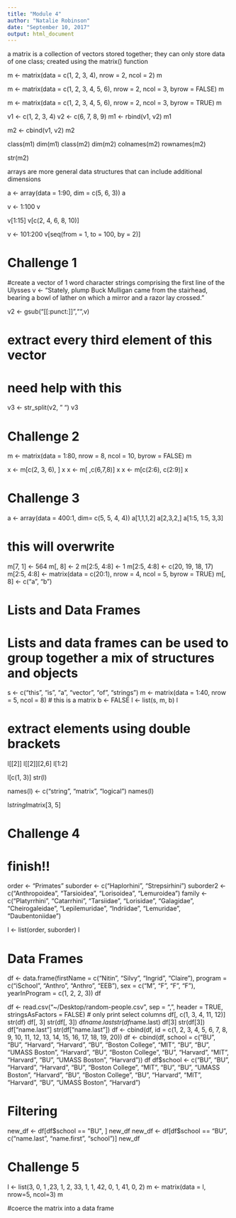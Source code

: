 ```yaml
---
title: "Module 4"
author: "Natalie Robinson"
date: "September 10, 2017"
output: html_document
---
```


a matrix is a collection of vectors stored together; they can only store data of one class; created using the matrix() function

m <- matrix(data = c(1, 2, 3, 4), nrow = 2, ncol = 2)
m

m <- matrix(data = c(1, 2, 3, 4, 5, 6), nrow = 2, ncol = 3, byrow = FALSE)
m

m <- matrix(data = c(1, 2, 3, 4, 5, 6), nrow = 2, ncol = 3, byrow = TRUE)
m

v1 <- c(1, 2, 3, 4)
v2 <- c(6, 7, 8, 9)
m1 <- rbind(v1, v2)
m1

m2 <- cbind(v1, v2)
m2

class(m1)
dim(m1)
class(m2)
dim(m2)
colnames(m2)
rownames(m2)

str(m2)

arrays are more general data structures that can include additional dimensions

a <- array(data = 1:90, dim = c(5, 6, 3))
a

v <- 1:100
v

v[1:15]
v[c(2, 4, 6, 8, 10)]

v <- 101:200
v[seq(from = 1, to = 100, by = 2)]


# Challenge 1

#create a vector of 1 word character strings comprising the first line of the Ulysses
v <- "Stately, plump Buck Mulligan came from the stairhead, bearing a bowl of lather on which a mirror and a razor lay crossed."

v2 <- gsub("[[:punct:]]","",v)


# extract every third element of this vector
# need help with this
v3 <- str_split(v2, " ")
v3

# Challenge 2

m <- matrix(data = 1:80, nrow = 8, ncol = 10, byrow = FALSE)
m

x <- m[c(2, 3, 6), ]
x
x <- m[ ,c(6,7,8)]
x
x <- m[c(2:6), c(2:9)]
x

# Challenge 3
a <- array(data = 400:1, dim= c(5, 5, 4, 4))
a[1,1,1,2]
a[2,3,2,]
a[1:5, 1:5, 3,3]

# this will overwrite
m[7, 1] <- 564
m[, 8] <- 2
m[2:5, 4:8] <- 1
m[2:5, 4:8] <- c(20, 19, 18, 17)
m[2:5, 4:8] <- matrix(data = c(20:1), nrow = 4, ncol = 5, byrow = TRUE)
m[, 8] <- c("a", "b")

# Lists and Data Frames
# Lists and data frames can be used to group together a mix of structures and objects
s <- c("this", "is", "a", "vector", "of", "strings")
m <- matrix(data = 1:40, nrow = 5, ncol = 8)  # this is a matrix
b <- FALSE
l <- list(s, m, b)
l

# extract elements using double brackets
l[[2]]
l[[2]][2,6]
l[1:2]

l[c(1, 3)]
str(l)

names(l) <- c("string", "matrix", "logical")
names(l)

l$string
l$matrix[3, 5]

# Challenge 4
# finish!!
order <- "Primates"
suborder <- c("Haplorhini", "Strepsirhini")
suborder2 <- c("Anthropoidea", "Tarsioidea", "Lorisoidea", "Lemuroidea")
family <- c("Platyrrhini", "Catarrhini", "Tarsiidae", "Lorisidae", "Galagidae", "Cheirogaleidae", "Lepilemuridae", "Indriidae", "Lemuridae", "Daubentoniidae")

l <- list(order, suborder)
l

# Data Frames
df <- data.frame(firstName = c("Nitin", "Silvy", "Ingrid", "Claire"), program = c("iSchool", 
    "Anthro", "Anthro", "EEB"), sex = c("M", "F", "F", "F"), yearInProgram = c(1, 
    2, 2, 3))
df

df <- read.csv("~/Desktop/random-people.csv", sep = ",", header = TRUE, stringsAsFactors = FALSE)
# only print select columns
df[, c(1, 3, 4, 11, 12)]
str(df)
df[, 3]
str(df[, 3])
df$name.last
str(df$name.last)
df[3]
str(df[3])
df["name.last"]
str(df["name.last"])
df <- cbind(df, id = c(1, 2, 3, 4, 5, 6, 7, 8, 9, 10, 11, 12, 13, 14, 15, 16, 
    17, 18, 19, 20))
df <- cbind(df, school = c("BU", "BU", "Harvard", "Harvard", "BU", "Boston College", 
    "MIT", "BU", "BU", "UMASS Boston", "Harvard", "BU", "Boston College", "BU", 
    "Harvard", "MIT", "Harvard", "BU", "UMASS Boston", "Harvard"))
df
df$school <- c("BU", "BU", "Harvard", "Harvard", "BU", "Boston College", "MIT", 
    "BU", "BU", "UMASS Boston", "Harvard", "BU", "Boston College", "BU", "Harvard", 
    "MIT", "Harvard", "BU", "UMASS Boston", "Harvard")
    
# Filtering
new_df <- df[df$school == "BU", ]
new_df
new_df <- df[df$school == "BU", c("name.last", "name.first", "school")]
new_df

# Challenge 5
l <- list(3, 0, 1 ,23, 1, 2, 33, 1, 1, 42, 0, 1, 41, 0, 2)
m <- matrix(data = l, nrow=5, ncol=3)
m

#coerce the matrix into a data frame

